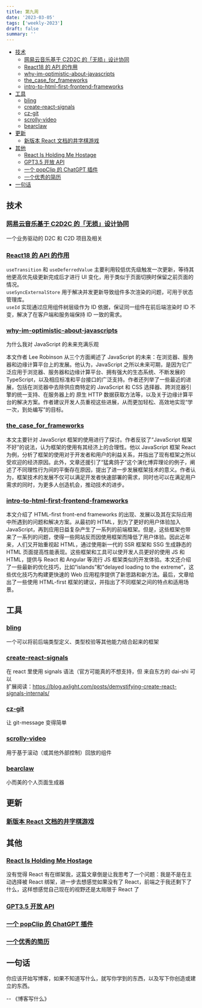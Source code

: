 ```yaml
---
title: 第九周
date: '2023-03-05'
tags: ['weekly-2023']
draft: false
summary: ''
---
```


- [技术](#技术)
  - [网易云音乐基于 C2D2C 的「无损」设计协同](#网易云音乐基于-c2d2c-的无损设计协同)
  - [React18 的 API 的作用](#react18-的-api-的作用)
  - [why-im-optimistic-about-javascripts](#why-im-optimistic-about-javascripts)
  - [the_case_for_frameworks](#the_case_for_frameworks)
  - [intro-to-html-first-frontend-frameworks](#intro-to-html-first-frontend-frameworks)
- [工具](#工具)
  - [bling](#bling)
  - [create-react-signals](#create-react-signals)
  - [cz-git](#cz-git)
  - [scrolly-video](#scrolly-video)
  - [bearclaw](#bearclaw)
- [更新](#更新)
  - [新版本 React 文档的井字棋游戏](#新版本-react-文档的井字棋游戏)
- [其他](#其他)
  - [React Is Holding Me Hostage](#react-is-holding-me-hostage)
  - [GPT3.5 开放 API](#gpt35-开放-api)
  - [一个 popClip 的 ChatGPT 插件](#一个-popclip-的-chatgpt-插件)
  - [一个优秀的简历](#一个优秀的简历)
- [一句话](#一句话)

## 技术

### [网易云音乐基于 C2D2C 的「无损」设计协同](https://juejin.cn/post/7205016004924293157)

一个业务驱动的 D2C 和 C2D 项目及相关

### [React18 的 API 的作用](https://mp.weixin.qq.com/s/AchpLTDuTu5toGg2iNsrdw)

`useTransition` 和 `useDeferredValue` 主要利用较低优先级触发一次更新，等待其他更高优先级更新完成后才进行 UI 变化，用于类似于页面切换时保留之前页面的情况。  
`useSyncExternalStore` 用于解决并发更新导致组件多次渲染的问题，可用于状态管理库。  
`useId` 实现通过应用组件树层级作为 ID 依据，保证同一组件在前后端渲染时 ID 不变，解决了在客户端和服务端保持 ID 一致的需求。

### [why-im-optimistic-about-javascripts](https://leerob.substack.com/p/why-im-optimistic-about-javascripts)

为什么我对 JavaScript 的未来充满乐观

本文作者 Lee Robinson 从三个方面阐述了 JavaScript 的未来：在浏览器、服务器和边缘计算平台上的发展。他认为，JavaScript 之所以未来可期，是因为它广泛应用于浏览器、服务器和边缘计算平台、拥有强大的生态系统、不断发展的 TypeScript，以及相应标准和平台接口的广泛支持。作者还列举了一些最近的进展，包括在浏览器中去除供应商特定的 JavaScript 和 CSS 选择器、跨浏览器引擎的统一支持、在服务器上的 原生 HTTP 数据获取方法等，以及关于边缘计算平台的解决方案。作者建议开发人员重视这些进展，从而更加轻松、高效地实现“学一次，到处编写”的目标。

### [the_case_for_frameworks](https://seldo.com/posts/the_case_for_frameworks)

本文主要针对 JavaScript 框架的使用进行了探讨。作者反驳了“JavaScript 框架不好”的说法，认为框架的使用有其经济上的合理性。他以 JavaScript 框架 React 为例，分析了框架的使用对于开发者和用户的利益关系，并指出了现有框架之所以受欢迎的经济原因。此外，文章还援引了“猛禽鸽子”这个演化博弈理论的例子，阐述了不同理性行为间的平衡存在原因，提出了进一步发展框架技术的意义。作者认为，框架技术的发展不仅可以满足开发者快速部署的需求，同时也可以在满足用户需求的同时，为更多人创造机会，推动技术的进步。

### [intro-to-html-first-frontend-frameworks](https://www.sitepen.com/blog/intro-to-html-first-frontend-frameworks)

本文介绍了 HTML-first front-end frameworks 的出现、发展以及其在实际应用中所遇到的问题和解决方案。从最初的 HTML，到为了更好的用户体验加入 JavaScript，再到应用日益复杂产生了一系列的前端框架。但是，这些框架也带来了一系列的问题，使得一些网站反而因使用框架而降低了用户体验。因此近年来，人们又开始重视起 HTML，通过使用新一代的 SSR 框架和 SSG 生成静态的 HTML 页面提高性能表现。这些框架和工具可以使开发人员更好的使用 JS 和 HTML，提供与 React 和 Angular 等流行 JS 框架类似的开发体验。本文还介绍了一些最新的优化技巧，比如“islands”和“delayed loading to the extreme”，这些优化技巧为构建更快速的 Web 应用程序提供了新思路和新方法。最后，文章给出了一些使用 HTML-first 框架的建议，并指出了不同框架之间的特点和适用场景。

## 工具

### [bling](https://github.com/TanStack/bling)

一个可以将前后端类型定义、类型校验等其他能力结合起来的框架

### [create-react-signals](https://github.com/dai-shi/create-react-signals)

在 react 里使用 signals 语法（官方可能真的不想支持，但 来自东方的 dai-shi 可以  
扩展阅读：https://blog.axlight.com/posts/demystifying-create-react-signals-internals/

### [cz-git](https://github.com/Zhengqbbb/cz-git)

让 git-message 变得简单

### [scrolly-video](https://github.com/dkaoster/scrolly-video)

用于基于滚动（或其他外部控制）回放的组件

### [bearclaw](https://github.com/donuts-are-good/bearclaw)

小而美的个人页面生成器

## 更新

### [新版本 React 文档的井字棋游戏](https://beta.reactjs.org/learn/tutorial-tic-tac-toe)

## 其他

### [React Is Holding Me Hostage](https://emnudge.dev/blog/react-hostage)

没有觉得 React 有在绑架我，这篇文章倒是让我思考了一个问题：我是不是在主动选择被 React 绑架，进一步去想感觉如果没有了 React，前端之于我还剩下了什么，这样想感觉自己现在的视野还是太局限于 React 了

### [GPT3.5 开放 API](https://openai.com/blog/introducing-chatgpt-and-whisper-apis)

### [一个 popClip 的 ChatGPT 插件](https://forum.popclip.app/t/a-popclip-extension-for-chatgpt/1283/2)

### [一个优秀的简历](https://resume.jeffescalante.com/)

## 一句话

你应该开始写博客，如果不知道写什么，就写你学到的东西，以及写下你创造或建立的东西。

-- 《博客写什么》
